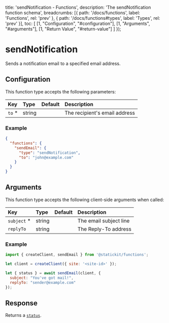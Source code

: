 
  title: 'sendNotification - Functions',
  description: 'The sendNotification function schema',
  breadcrumbs: [{
    path: '/docs/functions',
    label: 'Functions',
    rel: 'prev'
  },
  {
    path: '/docs/functions#types',
    label: 'Types',
    rel: 'prev'
  }],
  toc: [
    [1, "Configuration", "#configuration"],
    [1, "Arguments", "#arguments"],
    [1, "Return Value", "#return-value"]
  ]
});

# sendNotification

Sends a notification email to a specified email address.

## Configuration

This function type accepts the following parameters:

| Key                        | Type                     | Default                        | Description                                                  |
| :------------------------- | :----------------------- | :----------------------------- | :----------------------------------------------------------- |
| `to` *                     | string                   |                                | The recipient's email address                                |

### Example

```json
{
  "functions": {
    "sendEmail": {
      "type": "sendNotification",
      "to": "john@example.com"
    }
  }
}
```

## Arguments

This function type accepts the following client-side arguments when called:

| Key                        | Type                     | Default                        | Description                                                  |
| :------------------------- | :----------------------- | :----------------------------- | :----------------------------------------------------------- |
| `subject` *                | string                   |                                | The email subject line                                       |
| `replyTo`                  | string                   |                                | The Reply-To address                                         |


### Example

```js
import { createClient, sendEmail } from '@statickit/functions';

let client = createClient({ site: '<site-id>' });

let { status } = await sendEmail(client, {
  subject: "You've got mail!",
  replyTo: "sender@example.com"
});
```

## Response

Returns a [`status`](/docs/functions#responses).
